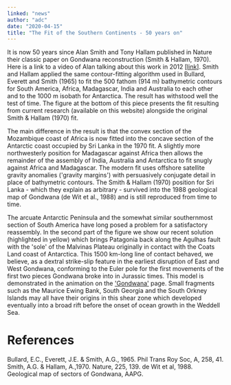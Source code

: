 ```yaml
---
linked: "news"
author: "adc"
date: "2020-04-15"
title: "The Fit of the Southern Continents - 50 years on"
---
```


It is now 50 years since Alan Smith and Tony Hallam published in Nature their
classic paper on  Gondwana reconstruction (Smith & Hallam, 1970). Here is a link
to a video of Alan talking about  this work in 2012
[\[link\]](https://youtu.be/SXzyEzhY23g). Smith and Hallam applied the same
contour-fitting algorithm used in  Bullard, Everett and Smith (1965) to fit the
500 fathom (914 m) bathymetric contours for South  America, Africa, Madagascar,
India and Australia to each other and to the 1000 m isobath for  Antarctica. The
result has withstood well the test of time. The figure at the bottom of this
piece  presents the fit resulting from current research (available on this
website) alongside the original  Smith & Hallam (1970) fit.

The main difference in the result is that the convex section of the Mozambique
coast of Africa is  now fitted into the concave section of the Antarctic coast
occupied by Sri Lanka in the 1970 fit. A  slightly more northwesterly position
for Madagascar against Africa then allows the remainder of  the assembly of
India, Australia and Antarctica to fit snugly against Africa and Madagascar.
The  modern fit uses offshore satellite gravity anomalies ('gravity
margins') with persuasively conjugate  detail in place of bathymetric
contours. The Smith & Hallam (1970) position for Sri Lanka - which  they
explain as arbitrary - survived into the 1988 geological map of Gondwana (de
Wit et al.,  1988) and is still reproduced from time to time.

The arcuate Antarctic Peninsula and the somewhat similar southernmost section of
South America  have long posed a problem for a satisfactory reassembly. In the
second part of the figure we  show our recent solution (highlighted in yellow)
which brings Patagonia back along the Agulhas  fault with the 'sole' of the
Malvinas Plateau originally in contact with the Coats Land coast of  Antarctica.
This 1500 km-long line of contact behaved, we believe, as a dextral strike-slip
feature  in the earliest disruption of East and West Gondwana, conforming to the
Euler pole for the first  movements of the first two pieces Gondwana broke into
in Jurassic times. This model is  demonstrated in the animation on the
['Gondwana'](/gondwana) page. Small fragments such as the Maurice  Ewing Bank,
South Georgia and the South Orkney Islands may all have their origins in this
shear  zone which developed eventually into a broad rift before the onset of
ocean growth in the Weddell Sea.  

<PublishDate updated="2020-07-31"/>

# References

<Reference>
Bullard, E.C., Everett, J.E. & Smith, A.G., 1965. Phil Trans Roy Soc, A, 258, 41.
Smith, A.G. & Hallam, A.,1970. Nature, 225, 139.
</Reference>
<Reference>
de Wit et al, 1988. Geological map of sectors of Gondwana, AAPG.
</Reference>

